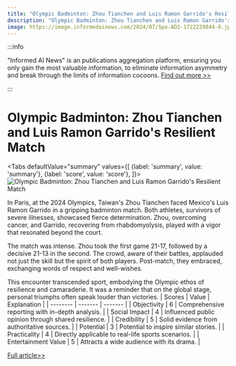 ```yaml
---
title: "Olympic Badminton: Zhou Tianchen and Luis Ramon Garrido's Resilient Match"
description: "Olympic Badminton: Zhou Tianchen and Luis Ramon Garrido's Resilient Match"
image: https://image.informedainews.com/2024/07/Spo-AD2-1722229844-0.jpg
---
```



:::info

"Informed AI News" is an publications aggregation platform, ensuring you only gain the most valuable information, to eliminate information asymmetry and break through the limits of information cocoons.  [Find out more >>](/)

:::

# Olympic Badminton: Zhou Tianchen and Luis Ramon Garrido's Resilient Match


<Tabs
	defaultValue="summary"
	values={[
	{label: 'summary', value: 'summary'},
	{label: 'score', value: 'score'},
]}>
<TabItem value="summary">
<img
  src="https://image.informedainews.com/2024/07/Spo-AD2-1722229844-0.jpg"
  alt="Olympic Badminton: Zhou Tianchen and Luis Ramon Garrido's Resilient Match"
/>



In Paris, at the 2024 Olympics, Taiwan's Zhou Tianchen faced Mexico's Luis Ramon Garrido in a gripping badminton match. Both athletes, survivors of severe illnesses, showcased fierce determination. Zhou, overcoming cancer, and Garrido, recovering from rhabdomyolysis, played with a vigor that resonated beyond the court.

The match was intense. Zhou took the first game 21-17, followed by a decisive 21-13 in the second. The crowd, aware of their battles, applauded not just the skill but the spirit of both players. Post-match, they embraced, exchanging words of respect and well-wishes.

This encounter transcended sport, embodying the Olympic ethos of resilience and camaraderie. It was a reminder that on the global stage, personal triumphs often speak louder than victories.
</TabItem>
<TabItem value="score">
	| Scores     | Value   | Explanation |
	| -------- | ------- | ------- |
	| Objectivity  | 6    | Comprehensive reporting with in-depth analysis.    |
	| Social Impact | 4     | Influenced public opinion through shared resilience.    |
	| Credibility    | 5    | Solid evidence from authoritative sources.    |
	| Potential    | 3    | Potential to inspire similar stories.    |
	| Practicality    | 4    | Directly applicable to real-life sports scenarios.    |
	| Entertainment Value    | 5    | Attracts a wide audience with its drama.    |
</TabItem>
</Tabs>

[Full article>>](https://today.line.me/tw/v2/article/qoJeP5y)
